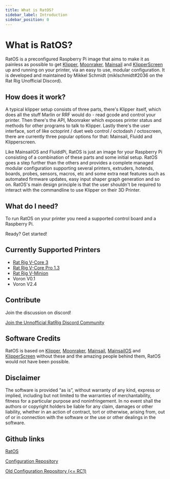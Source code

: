 ```yaml
---
title: What is RatOS?
sidebar_label: Introduction
sidebar_position: 0
---
```



# What is RatOS?

RatOS is a preconfigured Raspberry Pi image that aims to make it as painless as possible to get [Klipper](https://www.klipper3d.org/), [Moonraker](https://moonraker.readthedocs.io/en/latest/), [Mainsail](https://docs.mainsail.xyz/) and [KlipperScreen](https://klipperscreen.readthedocs.io/) up and running on your printer, via an easy to use, modular configuration. It is developed and maintained by Mikkel Schmidt (miklschmidt#2036 on the Rat Rig Unofficial Discord).

## How does it work?

A typical klipper setup consists of three parts, there's Klipper itself, which does all the stuff Marlin or RRF would do - read gcode and control your printer.
Then there's the API, Moonraker which exposes printer status and methods for other programs to talk to Klipper. Lastly there's the user interface, sort of like octoprint / duet web control / octodash / octoscreen, there are currently three popular options for that: Mainsail, Fluidd and Klipperscreen.

Like MainsailOS and FluiddPi, RatOS is just an image for your Raspberry Pi consisting of a combination of these parts and some initial setup. RatOS goes a step further than the others and provides a complete managed modular configuration supporting several printers, extruders, hotends, boards, probes, sensors, macros, etc and some extra neat features such as automated firmware updates, easy input shaper graph generation and so on. RatOS's main design principle is that the user shouldn't be required to interact with the commandline to use Klipper on their 3D Printer.

## What do I need?

To run RatOS on your printer you need a supported control board and a Raspberry Pi.

<Link to="/docs/installation" className="button button--primary">
    Ready? Get started!
</Link>

## Currently Supported Printers

-   [Rat Rig V-Core 3](printers/v-core-3.md)
-   [Rat Rig V-Core Pro 1.3](printers/v-core-pro.md)
-   [Rat Rig V-Minion](printers/v-minion.md)
-   Voron V0.1
-   Voron V2.4

## Contribute

Join the discussion on discord!

[Join the Unnofficial RatRig Discord Community](https://discord.gg/D62e8XNeYa ":class=button")

## Software Credits

RatOS is based on [Klipper](https://www.klipper3d.org/), [Moonraker](https://moonraker.readthedocs.io/en/latest/), [Mainsail](https://docs.mainsail.xyz/), [MainsailOS](https://github.com/raymondh2/MainsailOS) and [KlipperScreen](https://klipperscreen.readthedocs.io/) without these and the amazing people behind them, RatOS would not have been possible.

## Disclaimer

The software is provided “as is”, without warranty of any kind, express or implied, including but not limited to the warranties of merchantability, fitness for a particular purpose and noninfringement. In no event shall the authors or copyright holders be liable for any claim, damages or other liability, whether in an action of contract, tort or otherwise, arising from, out of or in connection with the software or the use or other dealings in the software.

## Github links

[RatOS](https://github.com/Rat-OS/RatOS/)

[Configuration Repository](https://github.com/rat-os/ratos-configuration)

[Old Configuration Repository (<= RC1)](https://github.com/Rat-Rig/v-core-3-klipper-config)
